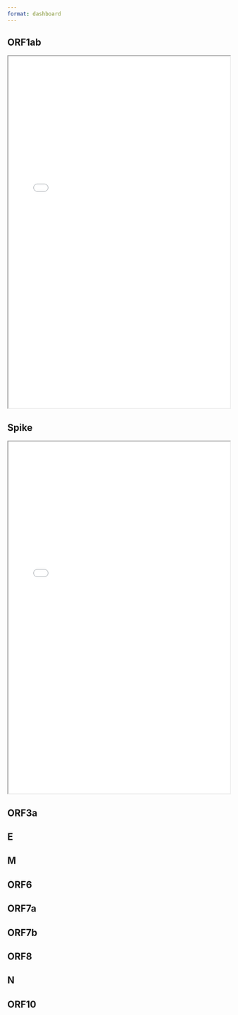 ```yaml
---
format: dashboard
---
```


::: {.panel-tabset}

## ORF1ab
<iframe src="/plots/ORF1.html" width="100%" height="800"></iframe>

## Spike
<iframe src="/plots/S.html" width="100%" height="800"></iframe>

## ORF3a

## E

## M

## ORF6

## ORF7a

## ORF7b

## ORF8

## N

## ORF10

:::
